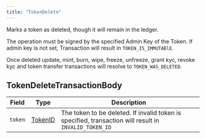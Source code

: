 ---
title: "TokenDelete"
---


Marks a token as deleted, though it will remain in the ledger.

The operation must be signed by the specified Admin Key of the Token. If admin key is not set, Transaction will result in `TOKEN_IS_IMMUTABlE`.

Once deleted update, mint, burn, wipe, freeze, unfreeze, grant kyc, revoke kyc and token transfer transactions will resolve to `TOKEN_WAS_DELETED`.

## TokenDeleteTransactionBody

| Field   | Type                                                                                   | Description                                                                                           |
| ------- | -------------------------------------------------------------------------------------- | ----------------------------------------------------------------------------------------------------- |
| `token` | [TokenID](/hedera/sdks-and-apis/hedera-api/basic-types/tokenid) | The token to be deleted. If invalid token is specified, transaction will result in `INVALID_TOKEN_ID` |
